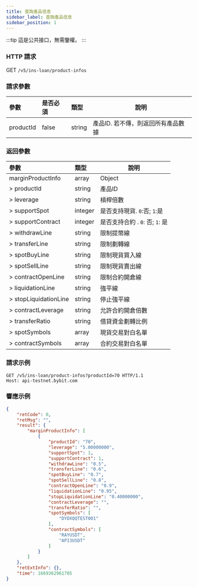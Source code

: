 ```yaml
---
title: 查詢產品信息
sidebar_label: 查詢產品信息
sidebar_position: 1
---
```


:::tip
這是公共接口，無需鑒權。
:::

### HTTP 請求
GET `/v5/ins-loan/product-infos`

### 請求參數
| 參數 | 是否必須 | 類型 | 說明|
|:----- |:-------|:-----|------ |
|productId | false | string	| 產品ID. 若不傳，則返回所有產品數據|

### 返回參數
| 參數 | 類型 | 說明|
|:----- |:-----|----- |
|marginProductInfo |array |	Object |
|> productId | string | 產品ID |
|> leverage	| string | 槓桿倍數 |
|> supportSpot | integer | 是否支持現貨. `0`:否; `1`:是 |
|> supportContract | integer | 是否支持合約 . `0`: 否; `1`: 是 |
|> withdrawLine	| string | 限制提幣線 |
|> transferLine	| string | 限制劃轉線 |
|> spotBuyLine | string	| 限制現貨買入線 |
|> spotSellLine	| string | 限制現貨賣出線 |
|> contractOpenLine	| string | 限制合約開倉線 |
|> liquidationLine | string	| 強平線 |
|> stopLiquidationLine | string	|停止強平線 |
|> contractLeverage	| string |允許合約開倉倍數 |
|> transferRatio | string |借貸資金劃轉比例 |
|> spotSymbols | array |現貨交易對白名單 |
|> contractSymbols | array |合約交易對白名單 |


### 請求示例

```http
GET /v5/ins-loan/product-infos?productId=70 HTTP/1.1
Host: api-testnet.bybit.com
```

### 響應示例

```json
{
    "retCode": 0,
    "retMsg": "",
    "result": {
        "marginProductInfo": [
            {
                "productId": "70",
                "leverage": "5.00000000",
                "supportSpot": 1,
                "supportContract": 1,
                "withdrawLine": "0.5",
                "transferLine": "0.6",
                "spotBuyLine": "0.7",
                "spotSellLine": "0.8",
                "contractOpenLine": "0.9",
                "liquidationLine": "0.95",
                "stopLiquidationLine": "0.40000000",
                "contractLeverage": "",
                "transferRatio": "",
                "spotSymbols": [
                    "DYDXQQTEST001"
                ],
                "contractSymbols": [
                    "RAYUSDT",
                    "API3USDT"
                ]
            }
        ]
    },
    "retExtInfo": {},
    "time": 1669362961705
}
```

